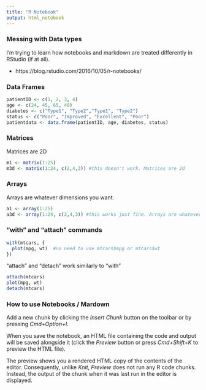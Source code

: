 ```yaml
---
title: "R Notebook"
output: html_notebook
---
```


### Messing with Data types


I'm trying to learn how notebooks and markdown are treated differently in RStudio (if at all).

* https://blog.rstudio.com/2016/10/05/r-notebooks/

### Data Frames

```r
patientID <- c(1, 2, 3, 4)
age <- c(24, 45, 65, 40)
diabetes <- c("Type1", "Type2","Type1", "Type2")
status <- c("Poor", "Improved", "Excellent", "Poor")
patientdata <- data.frame(patientID, age, diabetes, status)
```

### Matrices

Matrices are 2D

```r

m1 <- matrix(1:25)
m3d <- matrix(1:24, c(2,4,3)) #this doesn't work. Matrices are 2d
```

### Arrays

Arrays are whatever dimensions you want. 

```r
a1 <- array(1:25)
a3d <- array(1:24, c(2,4,3)) #this works just fine. Arrays are whatever dim you want. 
```

### "with" and "attach" commands

```r
with(mtcars, {
  plot(mpg, wt)  #no need to use mtcars$mpg or mtcars$wt
})
```

"attach" and "detach" work similarly to "with"

```r
attach(mtcars)
plot(mpg, wt) 
detach(mtcars)
```


### How to use Notebooks / Mardown

Add a new chunk by clicking the *Insert Chunk* button on the toolbar or by pressing *Cmd+Option+I*.

When you save the notebook, an HTML file containing the code and output will be saved alongside it (click the *Preview* button or press *Cmd+Shift+K* to preview the HTML file). 

The preview shows you a rendered HTML copy of the contents of the editor. Consequently, unlike *Knit*, *Preview* does not run any R code chunks. Instead, the output of the chunk when it was last run in the editor is displayed.

